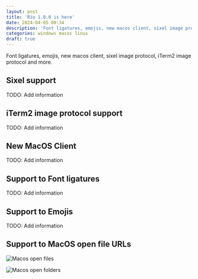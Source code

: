 ```yaml
---
layout: post
title: 'Rio 1.0.0 is here'
date: 2024-04-05 00:34
description: 'Font ligatures, emojis, new macos client, sixel image protocol, iTerm2 image protocol and more.'
categories: windows macos linux
draft: true
---
```



Font ligatures, emojis, new macos client, sixel image protocol, iTerm2 image protocol and more.

## Sixel support

TODO: Add information

## iTerm2 image protocol support

TODO: Add information

## New MacOS Client

TODO: Add information

## Support to Font ligatures

TODO: Add information

## Support to Emojis

TODO: Add information

## Support to MacOS open file URLs

![Macos open files](/assets/posts/0.1.0/rio-demo-open-file.gif)

![Macos open folders](/assets/posts/0.1.0/rio-demo-open-folder.gif)